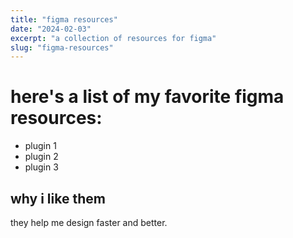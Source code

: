 ```yaml
---
title: "figma resources"
date: "2024-02-03"
excerpt: "a collection of resources for figma"
slug: "figma-resources"
---
```


# here's a list of my favorite figma resources:

- plugin 1
- plugin 2
- plugin 3

## why i like them

they help me design faster and better.